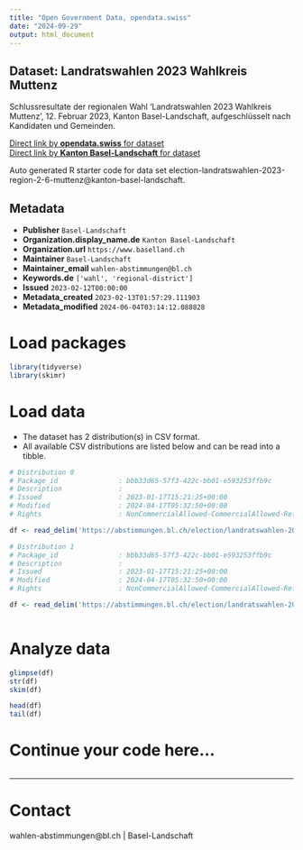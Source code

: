 ```yaml
---
title: "Open Government Data, opendata.swiss"
date: "2024-09-29"
output: html_document
---
```


## Dataset: Landratswahlen 2023 Wahlkreis Muttenz

Schlussresultate der regionalen Wahl 'Landratswahlen 2023 Wahlkreis Muttenz', 12. Februar 2023, Kanton Basel-Landschaft, aufgeschlüsselt nach Kandidaten und Gemeinden.

[Direct link by **opendata.swiss** for dataset](https://opendata.swiss/de/dataset/landratswahlen-2023-wahlkreis-muttenz)<br>
[Direct link by **Kanton Basel-Landschaft** for dataset](https://abstimmungen.bl.ch/election/landratswahlen-2023-region-2-6-muttenz/data)

Auto generated R starter code for data set election-landratswahlen-2023-region-2-6-muttenz@kanton-basel-landschaft.

## Metadata

- **Publisher** `Basel-Landschaft`
- **Organization.display_name.de** `Kanton Basel-Landschaft`
- **Organization.url** `https://www.baselland.ch`
- **Maintainer** `Basel-Landschaft`
- **Maintainer_email** `wahlen-abstimmungen@bl.ch`
- **Keywords.de** `['wahl', 'regional-district']`
- **Issued** `2023-02-12T00:00:00`
- **Metadata_created** `2023-02-13T01:57:29.111903`
- **Metadata_modified** `2024-06-04T03:14:12.088828`


# Load packages

```r

library(tidyverse)
library(skimr)

```

# Load data

-   The dataset has 2 distribution(s) in CSV format.
-   All available CSV distributions are listed below and can be read into a tibble.

```r

# Distribution 0
# Package_id               : bbb33d65-57f3-422c-bb01-e593253ffb9c
# Description              : 
# Issued                   : 2023-01-17T15:21:25+00:00
# Modified                 : 2024-04-17T05:32:50+00:00
# Rights                   : NonCommercialAllowed-CommercialAllowed-ReferenceRequired

df <- read_delim('https://abstimmungen.bl.ch/election/landratswahlen-2023-region-2-6-muttenz/data-parties-csv')

# Distribution 1
# Package_id               : bbb33d65-57f3-422c-bb01-e593253ffb9c
# Description              : 
# Issued                   : 2023-01-17T15:21:25+00:00
# Modified                 : 2024-04-17T05:32:50+00:00
# Rights                   : NonCommercialAllowed-CommercialAllowed-ReferenceRequired

df <- read_delim('https://abstimmungen.bl.ch/election/landratswahlen-2023-region-2-6-muttenz/data-csv')



```

# Analyze data

```r

glimpse(df)
str(df)
skim(df)

head(df)
tail(df)

```

# Continue your code here...

```r

```

------------------------------------------------------------------------

# Contact

wahlen-abstimmungen@bl.ch | Basel-Landschaft
